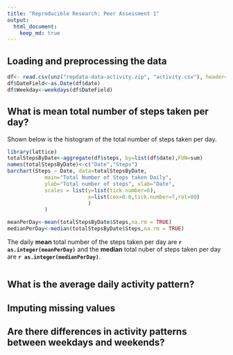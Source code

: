 ```yaml
---
title: "Reproducible Research: Peer Assessment 1"
output: 
  html_document:
    keep_md: true
---
```



## Loading and preprocessing the data
```r
df<- read.csv(unz("repdata-data-activity.zip", "activity.csv"), header=TRUE ,sep=",")
df$DateField<-as.Date(df$date)
df$Weekday<-weekdays(df$DateField)
```

## What is mean total number of steps taken per day?
Shown below is the histogram of the total number of steps taken per day.
```r
library(lattice)
totalStepsByDate<-aggregate(df$steps, by=list(df$date),FUN=sum)
names(totalStepsByDate)<-c("Date","Steps")
barchart(Steps ~ Date, data=totalStepsByDate,
            main="Total Number of Steps taken Daily",
            ylab="Total number of steps", xlab="Date", 
            scales = list(y=list(tick.number=6), 
                          x=list(cex=0.6,tick.number=7,rot=80)
                          )
            )
```


```r
meanPerDay<-mean(totalStepsByDate$Steps,na.rm = TRUE)
medianPerDay<-median(totalStepsByDate$Steps,na.rm = TRUE)
```
The daily **mean** total number of the steps taken per day are **`r as.integer(meanPerDay)`** and the **median** total nuber of steps taken per day are **`r as.integer(medianPerDay)`**.
```r
```
## What is the average daily activity pattern?



## Imputing missing values



## Are there differences in activity patterns between weekdays and weekends?
